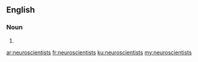 ==English==

===Noun===
{{head|en}}

# {{plural of|neuroscientist}}

[[ar:neuroscientists]]
[[fr:neuroscientists]]
[[ku:neuroscientists]]
[[my:neuroscientists]]